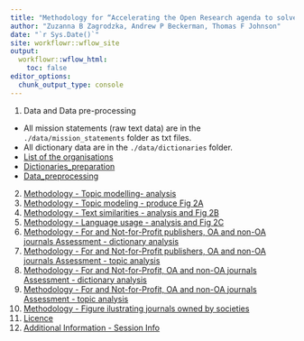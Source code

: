 ```yaml
---
title: "Methodology for “Accelerating the Open Research agenda to solve global challenges"
author: "Zuzanna B Zagrodzka, Andrew P Beckerman, Thomas F Johnson"
date: "`r Sys.Date()`"
site: workflowr::wflow_site
output:
  workflowr::wflow_html:
    toc: false
editor_options:
  chunk_output_type: console
---
```


1. Data and Data pre-processing

- All mission statements (raw text data) are in the `./data/mission_statements` folder as txt files.
- All dictionary data are in the `./data/dictionaries` folder.
- [List of the organisations](ListMissionVision.html)
- [Dictionaries_preparation](1b_Dictionaries_preparation.html)
- [Data_preprocessing](1a_Data_preprocessing.html)

2. [Methodology - Topic modelling- analysis](2_Topic_modeling.html)
3. [Methodology - Topic modeling - produce Fig 2A](Figure_2A.html)
4. [Methodology - Text similarities - analysis and Fig 2B](3_Text_similarities_Figure_2B.html)
5. [Methodology - Language usage - analysis and Fig 2C](4_Language_analysis_Figure_2C.html)
6. [Methodology - For and Not-for-Profit publishers, OA and non-OA journals Assessment - dictionary analysis](5_For_and_not_for_profit_comparison.html)
7. [Methodology - For and Not-for-Profit publishers, OA and non-OA journals Assessment - topic analysis](6_Subgroups_comparison_text_similarities.html)
8. [Methodology - For and Not-for-Profit, OA and non-OA journals Assessment - dictionary analysis](7_For_and_not_for_profit_comparison_part_2.html)
9. [Methodology - For and Not-for-Profit, OA and non-OA journals Assessment - topic analysis](8_Subgroups_comparison_text_similarities_part_2.html)
10. [Methodology - Figure ilustrating journals owned by societies](9_Journals_additional_info.html)
11. [Licence](license.html)
12. [Additional Information - Session Info](Original_Session_Info.html)

<!-- wflow_publish("analysis/_site.yml", "Change the theme", republish = TRUE) -->


